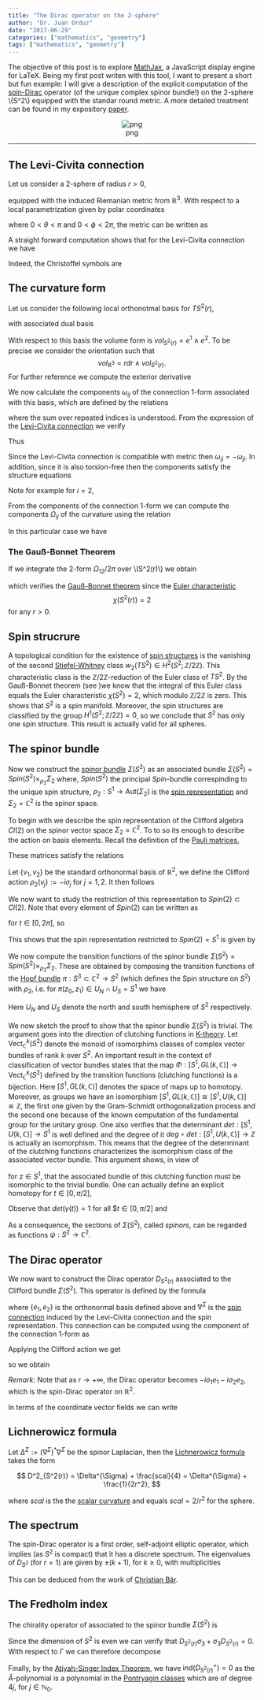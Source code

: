 ```yaml
---
title: "The Dirac operator on the 2-sphere"
author: "Dr. Juan Orduz"
date: "2017-06-29"
categories: ["mathematics", "geometry"]
tags: ["mathematics", "geometry"]
---
```


The objective of this post is to explore [MathJax](http://docs.mathjax.org/en/latest/index.html), a JavaScript display engine for LaTeX. Being my first post writen with this tool, I want to present a short but fun example: I will give a description of the explicit computation of the [spin-Dirac](https://en.wikipedia.org/wiki/Dirac_operator) operator (of the unique complex spinor bundle!) on the 2-sphere \\(S^2\\) equipped with the standar round metric. A more detailed treatment can be found in my expository [paper](https://arxiv.org).
 
 <center>
![png](\images\sphere.png)
 </center>
---

## The Levi-Civita connection

Let us consider a 2-sphere of radius $r>0$,

\begin{equation*}
S^{2}(r):= \{(x_1,x_2,x_3) \: | \: x_1^2+x_2^2+x_3^2=r^{2}\}\subset\mathbb{R}^3
\end{equation*}

equipped with the induced Riemanian metric from $\mathbb{R}^3$. With respect to a local parametrization given by polar coordinates

\begin{align*}
x_1(r,\theta,\phi)=&\cos\phi\sin\theta,\\
x_2(r,\theta,\phi)=&\sin\phi\sin\theta,\\
x_3(r,\theta,\phi)=&\cos\theta,
\end{align*}


where $0<\theta<\pi$ and $0<\phi<2\pi$, the metric can be written as 

\begin{align*}
g^{TS^2(r)}=r^2d\theta^2+r^2\sin^{2}\theta d\phi^2.
\end{align*}


A straight forward computation shows that for the Levi-Civita connection we have 

\begin{align*}
\nabla_{\partial_\theta}\partial_{\theta}=&0,\\
\nabla_{\partial_\phi}\partial_\phi=&-\sin\theta\cos\theta\partial_\theta,\\
\nabla_{\partial_\theta}\partial_\phi=&\cot\theta\partial_\phi,\\
\nabla_{\partial_\phi}\partial_\theta=&\cot\theta\partial_\phi.
\end{align*}


Indeed, the Christoffel symbols are

\begin{align*}
\Gamma_{\phi\phi}^{\theta}=&\frac{1}{2r^2}(-\partial_\theta (r^2\sin^2\theta))=-\sin\theta\cos\theta,\\
\Gamma_{\theta\phi}^{\phi}=&\frac{1}{2r^2\sin^2\theta}(\partial_\theta (r^2\sin^2\theta))=\cot\theta.
\end{align*}

## The curvature form

Let us consider the following local orthonotmal basis for $TS^2(r)$,

\begin{align*}
e_1:=&\frac{\partial_\theta}{r},\\
e_2:=&\frac{\partial_\phi}{r\sin\theta},
\end{align*}


with associated dual basis 

\begin{align*}
e^1:=&rd\theta,\\
e^2:=&r\sin\theta d\theta.
\end{align*}

With respect to this basis the volume form is $vol_{S^2(r)}=e^1\wedge e^2$. To be precise we consider the orientation such that 
$$
vol_{\mathbb{R}^3}=rdr\wedge vol_{S^2(r)}.
$$ 
For further reference we compute the exterior derivative 

\begin{align*}
de^1=&0,\\
de^2=& d(r\sin\theta d\phi)=r\cos\theta d\theta\wedge d\phi=\frac{\cot\theta}{r} e^1\wedge e^2. 
\end{align*}

We now calculate the components $\omega_{ij}$ of the connection $1$-form associated with this basis, which are defined by the relations

\begin{align*}
\nabla  e_j=:\omega_{ij}\otimes e_i, 
\end{align*}

where the sum over repeated indices is understood. From the expression of the [Levi-Civita connection](https://en.wikipedia.org/wiki/Levi-Civita_connection) we verify

\begin{align*}
\nabla_{e_1}e_1=&0,\\
\nabla_{e_1}e_2=&\partial_\theta\left(\frac{1}{r^2\sin\theta}\right)\partial_\phi+\left(\frac{1}{r^2\sin\theta}\right)\nabla_{\partial_\theta}\partial_\phi=-\frac{\cos\theta}{r^2}\partial_\phi+\frac{\cos\theta}{r^2}\partial_\phi =0,\\
\nabla_{e_2}e_1=&\left(\frac{1}{r^2\sin\theta}\right)\nabla_{\partial_\phi}\partial_\theta=\left(\frac{1}{r^2\sin\theta}\right)\cot\theta\partial_\phi=\frac{\cot\theta}{r}e_2,\\
\nabla_{e_2}e_2=&\left(\frac{1}{r\sin\theta}\right)^2\nabla_{\partial_\phi}\partial_\phi=-\left(\frac{1}{r\sin\theta}\right)^2\sin\theta\cos\theta\partial_\theta=-\frac{\cot\theta}{r} e_1.\\
\end{align*}


Thus

\begin{align*}
\omega_{12}=-\omega_{21}=-\frac{\cot\theta}{r} e^2. 
\end{align*}

Since the Levi-Civita connection is compatible with metric then $\omega_{ij}=-\omega_{ji}$. In addition, since it is also torsion-free then the components satisfy the structure equations 

\begin{align*}
de^i+\omega_{ij}\wedge e^j=0. 
\end{align*}

Note for example for $i=2$,

\begin{align*}
de^2+\omega_{21}\wedge e^1=\frac{\cot\theta}{r}e^1\wedge e^2+\frac{\cot\theta}{r}e^2\wedge e^1=0. 
\end{align*}

From the components of the connection 1-form we can compute the components $\Omega_{ij}$ of the curvature using the relation 

\begin{align*}
\Omega_{ij}=d\omega_{ij}+\omega_{ik}\wedge\omega_{kj}. 
\end{align*}


In this particular case we have

\begin{align*}
\Omega_{12}=&d\omega_{12}=\frac{\csc^2\theta}{r^2} e^1\wedge e^2-\frac{\cot\theta}{r} de^2=\frac{\csc^2\theta}{r^2} e^1\wedge e^2-\frac{\cot^2\theta}{r^2} e^1\wedge e^2=\frac{1}{r^2}e^1\wedge e^2.
\end{align*}

### The Gauß-Bonnet Theorem

If we integrate the 2-form $\Omega_{12}/2\pi$ over \\(S^2(r)\\) we obtain

\begin{equation}\label{Eq:GB}
\int_{S^{2}(r)}\frac{\Omega_{12}}{2\pi}=\frac{1}{2\pi r^2}\int_{S^{2}(r)}e^1\wedge e^2=\frac{4\pi r^2}{2\pi r^2}=2,
\end{equation}

which verifies the [Gauß-Bonnet theorem](https://en.wikipedia.org/wiki/Gauss–Bonnet_theorem) since the [Euler characteristic](https://en.wikipedia.org/wiki/Euler_characteristic) $$\chi(S^{2}(r))=2$$ for any $r>0$. 

## Spin strucrure

A topological condition for the existence of [spin structures](https://en.wikipedia.org/wiki/Spin_structure) is the vanishing of the second 
[Stiefel-Whitney](https://en.wikipedia.org/wiki/Stiefel–Whitney_class) class $w_2(TS^2)\in H^2(S^2;\mathbb{Z}/2\mathbb{Z})$. This characteristic class is the $\mathbb{Z}/2\mathbb{Z}$-reduction of the Euler class of $TS^2$. By the Gauß-Bonnet theorem (see \eqref{Eq:GB})we know that the integral of this Euler class equals the Euler characteristic $\chi(S^2)=2$, which modulo $\mathbb{Z}/2\mathbb{Z}$ is zero. This shows that $S^2$ is a spin manifold. Moreover, the spin structures are classified by the group $H^1(S^2;\mathbb{Z}/2\mathbb{Z})=0$, so we conclude that $S^2$ has only one spin structure. This result is actually valid for all spheres.

## The spinor bundle

Now we construct the [spinor bundle](https://en.wikipedia.org/wiki/Spinor_bundle) $\Sigma(S^2)$ as an associated bundle $\Sigma(S^2)=Spin(S^2)\times_{\rho_2}\Sigma_2$ where, $Spin(S^2)$ the principal $Spin$-bundle correspinding to the unique spin structure, $\rho_2:S^1\longrightarrow \text{Aut}(\Sigma_2)$ is the [spin representation](https://en.wikipedia.org/wiki/Spin_representation) and $\Sigma_2=\mathbb{C}^2$ is the spinor space. 

To begin with we describe the spin representation of the Clifford algebra $Cl(2)$ on the spinor vector space $\Sigma_2=\mathbb{C}^{2}$. To to so its enough to describe the action on basis elements. Recall the definition of the [Pauli matrices](https://en.wikipedia.org/wiki/Pauli_matrices),

\begin{align*}
\sigma_1:=\left(
\begin{array}{cc}
0 & 1\\
1 & 0
\end{array}
\right),\quad\quad
\sigma_2:=\left(
\begin{array}{cc}
0 & -i\\
i & 0
\end{array}
\right),\quad\quad
\sigma_3:=\left(
\begin{array}{cc}
1 & 0\\
0 & -1
\end{array}
\right).
\end{align*}

These matrices satisfy the relations

\begin{align*}
\sigma_j^\dagger=&\sigma_j,\\
\sigma_j^2=&1,\\
\sigma_1\sigma_2=&i\sigma_3,\\
\sigma_j\sigma_k+\sigma_k\sigma_j=&2\delta_{jk}\quad\text{for $j=1,2,3$}.
\end{align*}

Let $\{v_1,v_2\}$ be the standard orthonormal basis of $\mathbb{R}^2$, we define the Clifford action $\rho_2(v_j):=-i\sigma_j$ for $j=1,2$. It then follows 

\begin{align*}
\rho_2(v_j)\rho_2(v_k)+\rho_2(v_k)\rho_2(v_j)=-2\delta_{jk}.
\end{align*}

We now want to study the restriction of this representation to $Spin(2)\subset Cl(2)$. Note that every element of $Spin(2)$ can be written as 

\begin{align*}
\cos t + (\sin t) v_1v_2=-(\sin(t/2)v_1+\cos(t/2)v_2)(\cos(t/2)v_1+\sin(t/2)v_2),
\end{align*}

for $t\in[0,2\pi]$, so

\begin{align*}
\rho_2(\cos t+\sin t v_1v_2)=&
\left(
\begin{array}{cc}
1 & 0\\
0 & 1
\end{array}
\right)\cos t
+\left(
\begin{array}{cc}
-i & 0\\
0 & i
\end{array}
\right)\sin t=
\left(
\begin{array}{cc}
e^{-it} & 0\\
0 & e^{it}
\end{array}
\right).
\end{align*}


This shows that the spin representation restricted to $Spin(2)=S^1$ is given by

\begin{align*}
\rho_2(z)
=
\left(
\begin{array}{cc}
\bar{z} & 0\\
0 & z
\end{array}
\right).
\end{align*}


We now compute the transition functions of the spinor bundle $\Sigma(S^2)=Spin(S^2)\times_{\rho_2}\Sigma_2$. These are obtained by composing the transition functions of the [Hopf bundle](https://en.wikipedia.org/wiki/Hopf_fibration) $\pi:S^3\subset\mathbb{C}^2\longrightarrow S^2$ (which defines the Spin structure on $S^2$) with $\rho_2$, i.e. for $\pi(z_0,z_1)\in U_N\cap U_S=S^1$ we have

\begin{equation*}
\rho_2(\pi(z_0,z_1))=\rho_2\left(\frac{z_0}{z_1}\right)=
\left(
\begin{array}{cc}
z_0/z_1 & 0\\
0 & \bar{z}_0/\bar{z}_1
\end{array}
\right).
\end{equation*}

Here $U_N$ and $U_S$ denote the north and south hemisphere of $S^2$ respectively. 

We now sketch the proof to show that the spinor bundle $\Sigma(S^2)$ is trivial. The argument goes into the direction of clutching functions in [K-theory](https://en.wikipedia.org/wiki/K-theory). Let  $\text{Vect}_\mathbb{C}^k(S^2)$ denote the monoid of isomorphims classes of complex vector bundles of rank $k$ over $S^2$. An important result in the context of classification of vector bundles states that the map $\Phi:[S^1,GL(k,\mathbb{C})]\longrightarrow \text{Vect}_\mathbb{C}^k(S^2)$ defined by the transition functions (clutching functions) is a bijection. Here $[S^1,GL(k,\mathbb{C})]$ denotes the space of maps up to homotopy. Moreover, as groups we have an isomorphism  $[S^1,GL(k,\mathbb{C})]\cong [S^1,U(k,\mathbb{C})]\cong\mathbb{Z}$, the first one given by the  Gram-Schmidt orthogonalization process and the second one because of the known computation of the fundamental group for the unitary group. One also verifies that the determinant $det:[S^1,U(k,\mathbb{C})]\longrightarrow S^1$ is well defined and the degree of it $deg\circ det:[S^1,U(k,\mathbb{C})] \longrightarrow\mathbb{Z}$ is actually an isomorphism. This means that the degree of the determinant of the clutching functions characterizes the isomorphism class of the associated vector bundle. This argument shows, in view of 

\begin{align*}
\det\left(
\begin{array}{cc}
\bar{z} & 0\\
0 & z
\end{array}
\right)=\bar{z}z=1,
\end{align*}

for $z\in S^1$, that the associated bundle of this clutching function must be isomorphic to the trivial bundle. One can actually define an explicit homotopy for $t\in[0,\pi/2]$,

\begin{align*}
\gamma(t):=\left(
\begin{array}{cc}
\bar{z} & 0\\
0 & 1
\end{array}
\right)
\left(
\begin{array}{cc}
\cos t & \sin t\\
-\sin t & \cos t
\end{array}
\right)
\left(
\begin{array}{cc}
1 & 0\\
0 & z
\end{array}
\right)
\left(
\begin{array}{cc}
\cos t & -\sin t\\
\sin t & \cos t
\end{array}
\right).
\end{align*}

Observe that $det(\gamma(t))=1$ for all $$t\in[0,\pi/2]$ and 

\begin{align*}
\gamma(0)=
\left(
\begin{array}{cc}
\bar{z} & 0\\
0 & z
\end{array}
\right)
\quad\text{and}\quad
\gamma(\pi/2)=\left(
\begin{array}{cc}
1& 0\\
0 & 1
\end{array}
\right). 
\end{align*}

As a consequence, the sections of $\Sigma(S^2)$, called *spinors*, can be regarded as functions $\psi:S^2\longrightarrow \mathbb{C}^2$.

## The Dirac operator

We now want to construct the Dirac operator ${D}_{S^2(r)}$ associated to the Clifford bundle $\Sigma(S^2)$. This operator is defined by the formula 

\begin{align*}
{D}_{S^2(r)}:=\rho_2(e_1)\nabla^\Sigma_{e_{1}}+\rho_2(e_2)\nabla^\Sigma_{e_{2}}, 
\end{align*}


where $\{e_1,e_2\}$ is the orthonormal basis defined above and $\nabla^\Sigma$ is the [spin connection](https://en.wikipedia.org/wiki/Spin_connection) induced by the Levi-Civita connection and the spin representation. This connection can be computed using the component of the connection $1$-form as 

\begin{align*}
\nabla^{\Sigma}=\frac{1}{2}\omega_{21}\otimes\rho_2(e_1)\rho_2(e_2)=-\frac{1}{2}\omega_{12}\otimes\sigma_2\sigma_1=-\frac{i}{2}\frac{\cot\theta}{r}e^2\otimes\sigma_3.
\end{align*}

Applying the Clifford action we get 

\begin{align*}
-i\sigma_1\nabla^\Sigma_{e_1}=&-i\sigma_1e_1,\\
-i\sigma_2\nabla^\Sigma_{e_2}=&-i\sigma_2e_2-\frac{1}{2}\frac{\cot\theta}{r}\sigma_2\sigma_3=-i\sigma_2e_2-\frac{i}{2}\frac{\cot\theta}{r}\sigma_1,
\end{align*}

so we obtain 

\begin{align*}
{D}_{S^2(r)}=-i\sigma_1\nabla^\Sigma_{e_1}-i\sigma_2\nabla^\Sigma_{e_2}=-i\sigma_1\left(e_1+\frac{1}{2}\frac{\cot\theta}{r}\right)-i\sigma_2e_2.
\end{align*}

*Remark*: Note that as $r\longrightarrow +\infty$, the Dirac operator becomes $-i\sigma_1 e_1 - i\sigma_2 e_2$, which is the spin-Dirac operator on $\mathbb{R}^2$.

In terms of the coordinate vector fields we can write 

\begin{align*}
{D}_{S^2(r)}=-i\sigma_1\left(\frac{1}{r}\partial_\theta+\frac{1}{2}\frac{\cot\theta}{r}\right)-\frac{i\sigma_2}{r\sin\theta}\partial_\phi.
\end{align*}

## Lichnerowicz formula

Let $\Delta^{\Sigma} := (\nabla^{\Sigma})^{*}\nabla^{\Sigma}$ be the spinor Laplacian, then the [Lichnerowicz formula](https://en.wikipedia.org/wiki/Lichnerowicz_formula) takes the form

$$
D^2_{S^2(r)} = \Delta^{\Sigma} + \frac{scal}{4} = \Delta^{\Sigma} + \frac{1}{2r^2}, 
$$

where $scal$ is the the [scalar curvature](https://en.wikipedia.org/wiki/Scalar_curvature) and equals $scal=2/r^2$ for the sphere.

## The spectrum

The spin-Dirac operator is a first order, self-adjoint elliptic operator, which implies (as $S^2$ is compact) that it has a discrete spectrum. The eigenvalues of $D_{S^2}$ (for $r=1$) are given by $\pm(k+1)$, for $k\geq 0$, with multiplicities 

\begin{equation*}
2\left(
\begin{array}{c}
k+1\\
k
\end{array}
\right).
\end{equation*}

This can be deduced from the work of [Christian Bär](https://www.math.uni-potsdam.de/fileadmin/user_upload/Prof-Geometrie/Dokumente/Publikationen/sphere.pdf).
 

## The Fredholm index

The chirality operator of associated to the spinor bundle $\Sigma(S^2)$ is 

\begin{align*}
\Gamma=i(-i\sigma_1)(-i\sigma_2)=\sigma_3. 
\end{align*}

Since the dimension of $S^2$ is even we can verify that ${D}_{S^2(r)}\sigma_3+\sigma_3{D}_{S^2(r)}=0$. With respect to $\Gamma$ we can therefore decompose 

\begin{equation*}
D_{S^2(r)} =
\left(
\begin{array}{cc}
0 & D_{S^2(r)}^{-}\\
D_{S^2(r)}^{+} & 0
\end{array}
\right). 
\end{equation*}

Finally, by the [Atiyah-Singer Index Theorem](https://en.wikipedia.org/wiki/Atiyah–Singer_index_theorem), we have $\text{ind}(D_{S^2(r)}^{+})=0$ as the $\widehat{A}$-polynomial is a polynomial in the [Pontryagin classes](https://en.wikipedia.org/wiki/Pontryagin_class) which are of degree $4j$, for $j\in\mathbb{N}_0$.




